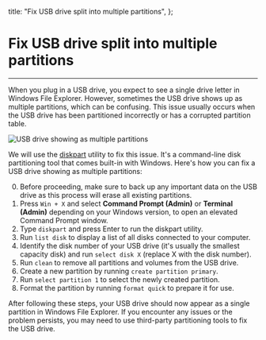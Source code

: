 

  title: "Fix USB drive split into multiple partitions",
};

<h1>Fix USB drive split into multiple partitions</h1>

<hr />

When you plug in a USB drive, you expect to see a single drive letter in Windows File Explorer. However, sometimes the USB drive shows up as multiple partitions, which can be confusing. This issue usually occurs when the USB drive has been partitioned incorrectly or has a corrupted partition table.

<Image
  src={screenshot}
  alt="USB drive showing as multiple partitions"
  placeholder="blur"
  priority
/>

We will use the <a href="https://learn.microsoft.com/en-us/windows-server/administration/windows-commands/diskpart" target="_blank">diskpart</a> utility to fix this issue. It's a command-line disk partitioning tool that comes built-in with Windows. Here's how you can fix a USB drive showing as multiple partitions:

0. Before proceeding, make sure to back up any important data on the USB drive as this process will erase all existing partitions.
1. Press `Win + X` and select **Command Prompt (Admin)** or **Terminal (Admin)** depending on your Windows version, to open an elevated Command Prompt window.
2. Type `diskpart` and press Enter to run the diskpart utility.
3. Run `list disk` to display a list of all disks connected to your computer.
4. Identify the disk number of your USB drive (it's usually the smallest capacity disk) and run `select disk X` (replace X with the disk number).
5. Run `clean` to remove all partitions and volumes from the USB drive.
6. Create a new partition by running `create partition primary`.
7. Run `select partition 1` to select the newly created partition.
8. Format the partition by running `format quick` to prepare it for use.

After following these steps, your USB drive should now appear as a single partition in Windows File Explorer. If you encounter any issues or the problem persists, you may need to use third-party partitioning tools to fix the USB drive.

